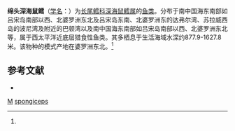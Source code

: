 {{Speciesbox
| taxon = Bathygadus spongiceps
| status = NE
| status_system = IUCN3.1
| binomial_authority = (Gilbert et Hubbs, 1920)<ref name='id6778'>{{cite web| url =http://www.bioinfo.cn/db05/BjdwSpecies.php?action=view&id=6778| title =绵头深海鼠鳕| work =《中国动物物种编目数据库》| publisher =中国科学院微生物研究所| author =中国科学院动物研究所| accessdate =2009-04-11| deadurl =yes| archiveurl =https://web.archive.org/web/20131203122335/http://www.bioinfo.cn/db05/BjdwSpecies.php?action=view| archivedate =2013-12-03}}</ref>
}}

'''绵头深海鼠鳕'''（[[学名|学名]]：{{lang|la|''Bathygadus spongiceps''}}）为[[长尾鳕科|长尾鳕科]][[深海鼠鳕属|深海鼠鳕属]]的[[鱼类|鱼类]]。分布于南中国海东南部如吕宋岛南部以西、北婆罗洲东北及吕宋岛东南、北婆罗洲东的达弗尔湾、苏拉威西岛的波尼湾及附近的巴顿湾以及南中国海东南部如吕宋岛南部以西、北婆罗洲东北等，属于西太平洋近底层猎食性鱼类。其多栖息于生活海域水深约877.9-1627.8 米。该物种的模式产地在婆罗洲东北。<ref name='id6778'/>

== 参考文献 ==
{{reflist}}
*{{FishBase_species|genus=Bathygadus|species=spongiceps|year=2011|month=12}}

{{鳕形目小作品}}
{{taxonbar}}
[[Category:_1920年描述的鱼类|M]]
[[Category:深海鼠鳕属|spongiceps]]